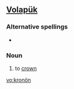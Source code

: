 ==[[Volapük]]==

===Alternative spellings===
*{{l|vo|kronoyn}}

===Noun===
{{infl|vo|noun}}
 
# to [[crown]]

[[vo:kronön]]